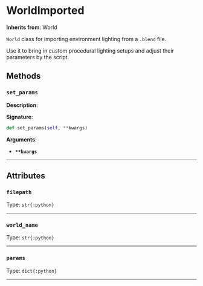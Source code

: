 # WorldImported

**Inherits from**: World

`World` class for importing environment lighting from a `.blend` file.

Use it to bring in custom procedural lighting setups and adjust their parameters by the script.



## Methods
### `set_params`
**Description**:

**Signature**:

```python
def set_params(self, **kwargs)
```

**Arguments**:

- **`**kwargs`**

---
## Attributes
### `filepath`
Type: `str{:python}`


---
### `world_name`
Type: `str{:python}`


---
### `params`
Type: `dict{:python}`


---
